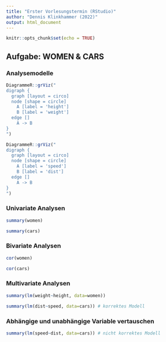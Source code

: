 ```yaml
---
title: "Erster Vorlesungstermin (RStudio)"
author: "Dennis Klinkhammer (2022)"
output: html_document
---
```


```r
knitr::opts_chunk$set(echo = TRUE)
```

## Aufgabe: WOMEN & CARS

### Analysemodelle

```r
DiagrammeR::grViz("
digraph {
  graph [layout = circo]
  node [shape = circle]
    A [label = 'height']
    B [label = 'weight']
  edge []
    A -> B
}
")
```

```r
DiagrammeR::grViz("
digraph {
  graph [layout = circo]
  node [shape = circle]
    A [label = 'speed']
    B [label = 'dist']
  edge []
    A -> B
}
")
```

### Univariate Analysen

````r
summary(women)
````

````r
summary(cars)
````

### Bivariate Analysen

````r
cor(women)
````

````r
cor(cars)
````

### Multivariate Analysen

````r
summary(lm(weight~height, data=women))
````

````r
summary(lm(dist~speed, data=cars)) # korrektes Modell
````

### Abhängige und unabhängige Variable vertauschen

````r
summary(lm(speed~dist, data=cars)) # nicht korrektes Modell
````